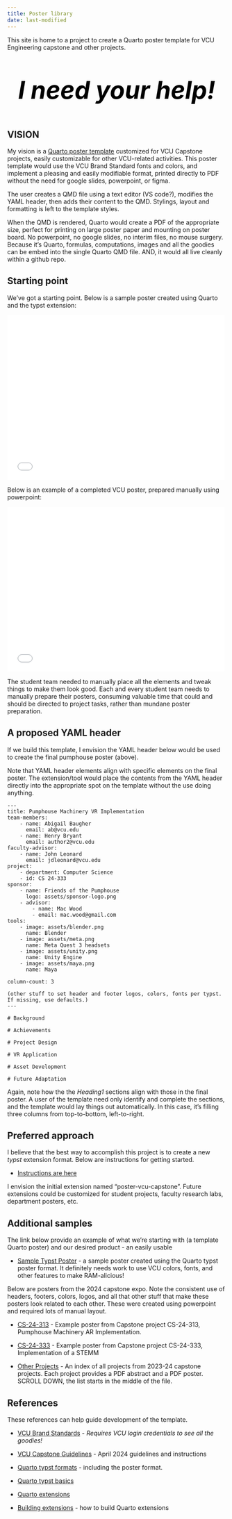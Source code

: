 ```yaml
---
title: Poster library
date: last-modified
---
```


This site is home to a project to create a Quarto poster template for VCU Engineering capstone and other projects.

<style>
    .bold-center {
        font-weight: bold;
        font-style: italic;
        font-size: 4em;
        text-align: center;
        color: black;
    }
    .pdf-container {
        display: flex;
        justify-content: space-between;
    }
    .pdf-container iframe {
        width: 48%;
        height: 500px; /* Adjust height as needed */
    }    
</style>

::: {.bold-center}
I need your help!
:::

## VISION

My vision is a [Quarto poster template](./assets/CS%2024-313_Poster.pdf) customized for VCU Capstone projects,
easily customizable for other VCU-related activities.  This poster template
would use the VCU Brand Standard fonts and colors, and implement a pleasing
and easily modifiable format, printed directly to PDF without the need for google slides, powerpoint, or figma.

The user creates a QMD file using a text editor (VS code?), modifies the YAML header, then adds their content to the QMD. Stylings, layout
and formatting is left to the template styles.

When the QMD is rendered, Quarto would create a PDF of the appropriate size, perfect for printing on large poster paper and mounting on poster board.
No powerpoint, no google slides, no interim files, no mouse surgery.  Because it's Quarto, formulas, computations, images and all the goodies can
be embed into the single Quarto QMD file. AND, it would all live cleanly within a github repo.

## Starting point

We've got a starting point.  Below is a sample poster created using Quarto and the typst extension:

![](./showcase-2024-10-31/showcase-2024-10-31.pdf){width=500px height=380px fig-align="center"}

Below is an example of a completed VCU poster, prepared manually using powerpoint:

![](./assets/CS%2024-313_Poster.pdf){width=500px height=380px fig-align="center"}

The student team needed to manually place all the elements and tweak things to make them look good.  Each and every
student team needs to manually prepare their posters, consuming valuable time that could and should be directed to
project tasks, rather than mundane poster preparation.

## A proposed YAML header

If we build this template, I envision the YAML header below would be used to create the final pumphouse poster (above). 

Note that YAML header elements align with specific elements on the final poster. The extension/tool would place the contents from the YAML header directly into the appropriate spot on the
template without the use doing anything.

    ---
    title: Pumphouse Machinery VR Implementation
    team-members:
        - name: Abigail Baugher
          email: ab@vcu.edu
        - name: Henry Bryant
          email: author2@vcu.edu
    faculty-advisor:
        - name: John Leonard
          email: jdleonard@vcu.edu
    project:
        - department: Computer Science
        - id: CS 24-333
    sponsor:
        - name: Friends of the Pumphouse
          logo: assets/sponsor-logo.png
        - advisor:
            - name: Mac Wood
            - email: mac.wood@gmail.com
    tools:
        - image: assets/blender.png
          name: Blender
        - image: assets/meta.png
          name: Meta Quest 3 headsets
        - image: assets/unity.png
          name: Unity Engine
        - image: assets/maya.png
          name: Maya

    column-count: 3

    (other stuff to set header and footer logos, colors, fonts per typst.  If missing, use defaults.)
    ---

    # Background 

    # Achievements

    # Project Design

    # VR Application

    # Asset Development

    # Future Adaptation

Again, note how the the *Heading1* sections align with those in the final poster.  A user of the template need only
identify and complete the sections, and the template would lay things out automatically.  In this case, it's filling three columns from top-to-bottom, left-to-right.

## Preferred approach

I believe that the best way to accomplish this project is to create a new *typst* extension format.  Below are instructions for getting started.

* [Instructions are here](https://quarto.org/docs/output-formats/typst-custom.html#create-a-format)

I envision the initial extension named "poster-vcu-capstone". Future extensions could be customized for student projects, faculty research labs, department posters, etc.

## Additional samples

The link below provide an example of what we're starting with (a template Quarto poster) and our desired product - an easily usable 

* [Sample Typst Poster](./showcase-2024-10-31/showcase-2024-10-31.pdf) - a sample poster created using the Quarto typst poster format. It definitely needs work
to use VCU colors, fonts, and other features to make RAM-alicious!

Below are posters from the 2024 capstone expo.  Note the consistent use of headers, footers, colors, logos, and all that other stuff that make these posters look related to each other.  These were created using powerpoint and required lots of manual layout.  

* [CS-24-313](./assets/CS%2024-313_Poster.pdf) - Example poster from Capstone project CS-24-313, Pumphouse Machinery AR Implementation.

* [CS-24-333](./assets/CS%2024-333_Poster.pdf) - Example poster from Capstone project CS-24-333, Implementation of a STEMM

* [Other Projects](https://egr.vcu.edu/capstone/current-projects/) - An index of all projects from 2023-24 capstone projects. Each project provides a PDF abstract and a PDF poster. SCROLL DOWN, the list starts in the middle of the file.

## References

These references can help guide development of the template.

* [VCU Brand Standards](https://brand.vcu.edu/) - *Requires VCU login credentials to see all the goodies!*

* [VCU Capstone Guidelines](https://egr.vcu.edu/research/research-showcase/) - April 2024 guidelines and instructions

* [Quarto typst formats](https://Quarto.org/docs/output-formats/typst-custom.html) - including the poster format.

* [Quarto typst basics](https://Quarto.org/docs/output-formats/typst.html)

* [Quarto extensions](https://Quarto.org/docs/extensions/)

* [Building extensions](https://Quarto.org/docs/extensions/creating.html) - how to build Quarto extensions

